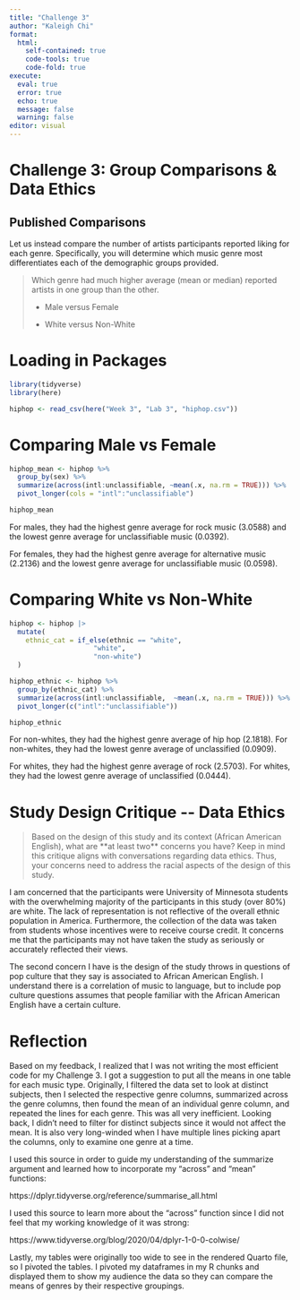 ```yaml
---
title: "Challenge 3"
author: "Kaleigh Chi"
format: 
  html: 
    self-contained: true
    code-tools: true
    code-fold: true
execute: 
  eval: true
  error: true
  echo: true
  message: false
  warning: false
editor: visual
---
```


# Challenge 3: Group Comparisons & Data Ethics

## Published Comparisons

Let us instead compare the number of artists participants reported liking for each genre. Specifically, you will determine which music genre most differentiates each of the demographic groups provided.

> Which genre had much higher average (mean or median) reported artists in one group than the other.
>
> -   Male versus Female
>
> <!-- -->
>
> -   White versus Non-White

# Loading in Packages

```r
library(tidyverse)
library(here)

hiphop <- read_csv(here("Week 3", "Lab 3", "hiphop.csv"))
```

# Comparing Male vs Female

```r
hiphop_mean <- hiphop %>%
  group_by(sex) %>%
  summarize(across(intl:unclassifiable, ~mean(.x, na.rm = TRUE))) %>%
  pivot_longer(cols = "intl":"unclassifiable")

hiphop_mean
```

For males, they had the highest genre average for rock music (3.0588) and the lowest genre average for unclassifiable music (0.0392).

For females, they had the highest genre average for alternative music (2.2136) and the lowest genre average for unclassifiable music (0.0598).

# Comparing White vs Non-White

```r
hiphop <- hiphop |>
  mutate(
    ethnic_cat = if_else(ethnic == "white", 
                     "white", 
                     "non-white")
  )
```

```r
hiphop_ethnic <- hiphop %>%
  group_by(ethnic_cat) %>%
  summarize(across(intl:unclassifiable,  ~mean(.x, na.rm = TRUE))) %>%
  pivot_longer(c("intl":"unclassifiable"))

hiphop_ethnic
```

For non-whites, they had the highest genre average of hip hop (2.1818). For non-whites, they had the lowest genre average of unclassified (0.0909).

For whites, they had the highest genre average of rock (2.5703). For whites, they had the lowest genre average of unclassified (0.0444).

# Study Design Critique \-- Data Ethics

> Based on the design of this study and its context (African American English), what are \*\*at least two\*\* concerns you have? Keep in mind this critique aligns with conversations regarding data ethics. Thus, your concerns need to address the racial aspects of the design of this study.

I am concerned that the participants were University of Minnesota students with the overwhelming majority of the participants in this study (over 80%) are white. The lack of representation is not reflective of the overall ethnic population in America. Furthermore, the collection of the data was taken from students whose incentives were to receive course credit. It concerns me that the participants may not have taken the study as seriously or accurately reflected their views.

The second concern I have is the design of the study throws in questions of pop culture that they say is associated to African American English. I understand there is a correlation of music to language, but to include pop culture questions assumes that people familiar with the African American English have a certain culture.

# Reflection

Based on my feedback, I realized that I was not writing the most efficient code for my Challenge 3. I got a suggestion to put all the means in one table for each music type. Originally, I filtered the data set to look at distinct subjects, then I selected the respective genre columns, summarized across the genre columns, then found the mean of an individual genre column, and repeated the lines for each genre. This was all very inefficient. Looking back, I didn't need to filter for distinct subjects since it would not affect the mean. It is also very long-winded when I have multiple lines picking apart the columns, only to examine one genre at a time.

I used this source in order to guide my understanding of the summarize argument and learned how to incorporate my "across" and "mean" functions:

https://dplyr.tidyverse.org/reference/summarise_all.html

I used this source to learn more about the "across" function since I did not feel that my working knowledge of it was strong:

https://www.tidyverse.org/blog/2020/04/dplyr-1-0-0-colwise/

Lastly, my tables were originally too wide to see in the rendered Quarto file, so I pivoted the tables. I pivoted my dataframes in my R chunks and displayed them to show my audience the data so they can compare the means of genres by their respective groupings.
